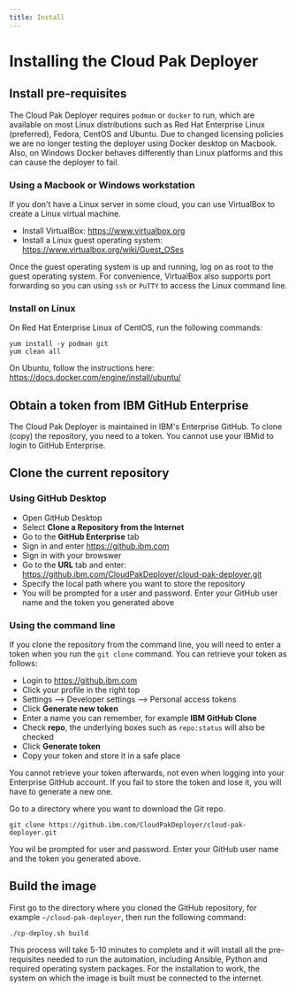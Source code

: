```yaml
---
title: Install
---
```


# Installing the Cloud Pak Deployer

## Install pre-requisites
The Cloud Pak Deployer requires `podman` or `docker` to run, which are available on most Linux distributions such as Red Hat Enterprise Linux (preferred), Fedora, CentOS and Ubuntu. Due to changed licensing policies we are no longer testing the deployer using Docker desktop on Macbook. Also, on Windows Docker behaves differently than Linux platforms and this can cause the deployer to fail.

### Using a Macbook or Windows workstation
If you don't have a Linux server in some cloud, you can use VirtualBox to create a Linux virtual machine.
* Install VirtualBox: https://www.virtualbox.org
* Install a Linux guest operating system: https://www.virtualbox.org/wiki/Guest_OSes

Once the guest operating system is up and running, log on as root to the guest operating system. For convenience, VirtualBox also supports port forwarding so you can using `ssh` or `PuTTY` to access the Linux command line.

### Install on Linux
On Red Hat Enterprise Linux of CentOS, run the following commands:
```
yum install -y podman git
yum clean all
```

On Ubuntu, follow the instructions here: https://docs.docker.com/engine/install/ubuntu/

## Obtain a token from IBM GitHub Enterprise
The Cloud Pak Deployer is maintained in IBM's Enterprise GitHub. To clone (copy) the repository, you need to a token. You cannot use your IBMid to login to GitHub Enterprise.

## Clone the current repository

### Using GitHub Desktop
* Open GitHub Desktop
* Select **Clone a Repository from the Internet**
* Go to the **GitHub Enterprise** tab
* Sign in and enter https://github.ibm.com
* Sign in with your browswer
* Go to the **URL** tab and enter: https://github.ibm.com/CloudPakDeployer/cloud-pak-deployer.git
* Specify the local path where you want to store the repository
* You will be prompted for a user and password. Enter your GitHub user name and the token you generated above

### Using the command line
If you clone the repository from the command line, you will need to enter a token when you run the `git clone` command. You can retrieve your token as follows:
* Login to https://github.ibm.com
* Click your profile in the right top
* Settings --> Developer settings --> Personal access tokens
* Click **Generate new token**
* Enter a name you can remember, for example **IBM GitHub Clone**
* Check **repo**, the underlying boxes such as `repo:status` will also be checked
* Click **Generate token**
* Copy your token and store it in a safe place

<InlineNotification kind="warning">
You cannot retrieve your token afterwards, not even when logging into your Enterprise GitHub account. If you fail to store the token and lose it, you will have to generate a new one.
</InlineNotification>

Go to a directory where you want to download the Git repo.
```
git clone https://github.ibm.com/CloudPakDeployer/cloud-pak-deployer.git
```
You wil be prompted for user and password. Enter your GitHub user name and the token you generated above.

## Build the image
First go to the directory where you cloned the GitHub repository, for example `~/cloud-pak-deployer`, then run the following command:
```
./cp-deploy.sh build
```

This process will take 5-10 minutes to complete and it will install all the pre-requisites needed to run the automation, including Ansible, Python and required operating system packages. For the installation to work, the system on which the image is built must be connected to the internet.